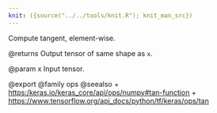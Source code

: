 ```yaml
---
knit: ({source("../../tools/knit.R"); knit_man_src})
---
```

Compute tangent, element-wise.

@returns
    Output tensor of same shape as `x`.

@param x Input tensor.

@export
@family ops
@seealso
+ <https:/keras.io/keras_core/api/ops/numpy#tan-function>
+ <https://www.tensorflow.org/api_docs/python/tf/keras/ops/tan>
